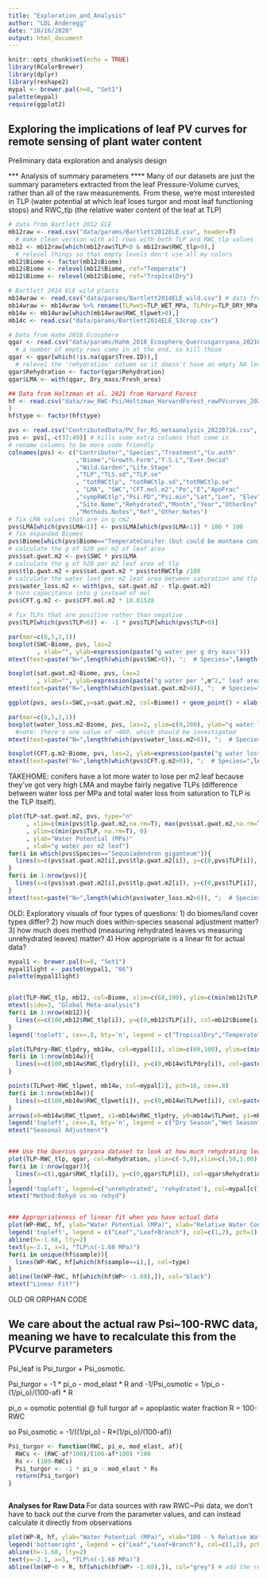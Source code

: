 ```yaml
---
title: "Exploration_and_Analysis"
author: "LDL Anderegg"
date: "10/16/2020"
output: html_document
---
```


```r
knitr::opts_chunk$set(echo = TRUE)
library(RColorBrewer)
library(dplyr)
library(reshape2)
mypal <- brewer.pal(n=8, "Set1")
palette(mypal)
require(ggplot2)
```

## Exploring the implications of leaf PV curves for remote sensing of plant water content
Preliminary data exploration and analysis design



*** Analysis of summary parameters ****
Many of our datasets are just the summary parameters extracted from the leaf Pressure-Volume curves, rather than all of the raw measurements. From these, we're most interested in TLP (water potential at which leaf loses turgor and most leaf functioning stops) and RWC_tlp (the relative water content of the leaf at TLP)

```r
# data from Bartlett 2012 ELE
mb12raw <- read.csv("data/params/Bartlett2012ELE.csv", header=T) 
  # make clean version with all rows with both TLP and RWC_tlp values
mb12 <- mb12raw[which(mb12raw$TLP<0 & mb12raw$RWC_tlp>0),]
  # relevel things so that empty levels don't use all my colors
mb12$Biome <- factor(mb12$Biome)
mb12$Biome <- relevel(mb12$Biome, ref="Temperate")
mb12$Biome <- relevel(mb12$Biome, ref="TropicalDry")

# Bartlett 2014 ELE wild plants
mb14wraw <- read.csv("data/params/Bartlett2014ELE_wild.csv") # data from 
mb14wraw <- mb14wraw %>% rename(TLPwet=TLP_WET_MPa, TLPdry=TLP_DRY_MPa, RWC_tlpwet=RWC_total_wet_percent, RWC_tlpdry = RWC_total_dry_percent)
mb14w <- mb14wraw[which(mb14wraw$RWC_tlpwet>0),]
mb14c <- read.csv("data/params/Bartlett2014ELE_S3crop.csv")

# Data from Hahm 2018 Ecosphere
qgar <- read.csv("data/params/Hahm_2018_Ecosphere_Quercusgarryana_20210115.csv")
  # a number of empty rows came in at the end, so kill those
qgar <- qgar[which(!is.na(qgar$Tree.ID)),]
  # relevel the 'rehydration' column so it doesn't have an empty NA level
qgar$Rehydration <- factor(qgar$Rehydration)
qgar$LMA <- with(qgar, Dry_mass/Fresh_area)

## Data from Holtzman et al. 2021 from Harvard Forest
hf <- read.csv("data/raw_RWC-Psi/Holtzman_HarvardForest_rawPVcurves_20200304.csv"
)
hf$type <- factor(hf$type)
```

``` r
pvs <- read.csv("ContributedData/PV_for_RS_metaanalysis_20220716.csv", header=T)
pvs <- pvs[,-c(37:49)] # kills some extra columns that come in
# rename columns to be more code friendly
colnames(pvs) <- c("Contributor","Species","Treatment","Co.auth"
                   ,"Biome","Growth.Form","T.S.L","Ever.Decid"
                   ,"Wild.Garden","Life.Stage"
                   ,"TLP","TLS.sd","TLP.se"
                   , "totRWCtlp", "totRWCtlp.sd","totRWCtlp.se"
                   , "LMA", "SWC","CFT.mol.m2","Po","E","ApoFrac"
                   ,"sympRWCtlp","Psi.PD","Psi.min","Lat","Lon", "Elev"
                   ,"Site.Name","Rehydrated","Month","Year","OtherEnv"
                   ,"Methods.Notes","Ref","Other.Notes")
# fix LMA values that are in g cm2
pvs$LMA[which(pvs$LMA<1)] <- pvs$LMA[which(pvs$LMA<1)] * 100 * 100
# fix expanded Biomes
pvs$Biome[which(pvs$Biome=="TemperateConifer (but could be montane conifer…)")] <- "TemperateConifer"
# calculate the g of h20 per m2 of leaf area
pvs$sat.gwat.m2 <- pvs$SWC * pvs$LMA
# calculate the g of h20 per m2 leaf area at tlp
pvs$tlp.gwat.m2 <-pvs$sat.gwat.m2 * pvs$totRWCtlp /100
# calculate the water lost per m2 leaf area between saturation and tlp
pvs$water_loss.m2 <- with(pvs, sat.gwat.m2 - tlp.gwat.m2)
# turn capacitance into g instead of mol
pvs$CFT.g.m2 <- pvs$CFT.mol.m2 * 18.01528

# fix TLPs that are positive rather than negative
pvs$TLP[which(pvs$TLP>0)] <- -1 * pvs$TLP[which(pvs$TLP>0)]

```




``` r
par(mar=c(8,5,2,1))
boxplot(SWC~Biome, pvs, las=2
        , xlab="", ylab=expression(paste("g water per g dry mass")))
mtext(text=paste("N=",length(which(pvs$SWC>0)), ";  # Species=",length(unique(pvs$Species[which(pvs$SWC>0)]))), side=3,line = 0, adj = 0)

boxplot(sat.gwat.m2~Biome, pvs, las=2
        , xlab="", ylab=expression(paste("g water per ",m^2," leaf area")))
mtext(text=paste("N=",length(which(pvs$sat.gwat.m2>0)), ";  # Species=",length(unique(pvs$Species[which(pvs$sat.gwat.m2>0)]))), side=3,line = 0, adj = 0)

ggplot(pvs, aes(x=SWC,y=sat.gwat.m2, col=Biome)) + geom_point() + xlab("Saturated Water Content") + ylab("g water per m2 leaf")


```
``` r
par(mar=c(8,5,2,1))
boxplot(water_loss.m2~Biome, pvs, las=2, ylim=c(0,200), ylab="g water lost\nfull sat to tlp, per m2 leaf", xlab="")
  #note: there's one value of ~480, which should be investigated
mtext(text=paste("N=",length(which(pvs$water_loss.m2>0)), ";  # Species=",length(unique(pvs$Species[which(pvs$water_loss.m2>0)]))), side=3,line = 0, adj = 0)

boxplot(CFT.g.m2~Biome, pvs, las=2, ylab=expression(paste("g water lost ", MPa^-1, m^-2)), xlab="")
mtext(text=paste("N=",length(which(pvs$CFT.g.m2>0)), ";  # Species=",length(unique(pvs$Species[which(pvs$CFT.g.m2>0)]))), side=3,line = 0, adj = 0)

```
TAKEHOME: conifers have a lot more water to lose per m2 leaf because they've got very high LMA and maybe fairly negative TLPs (difference between water loss per MPa and total water loss from saturation to TLP is the TLP itself).



``` r
plot(TLP~sat.gwat.m2, pvs, type="n"
     , xlim=c(min(pvs$tlp.gwat.m2,na.rm=T), max(pvs$sat.gwat.m2,na.rm=T))
     , ylim=c(min(pvs$TLP, na.rm=T), 0)
     , ylab="Water Potential (MPa)"
     , xlab="g water per m2 leaf")
for(i in which(pvs$Species=="Sequoiadendron giganteum")){
  lines(x=c(pvs$sat.gwat.m2[i],pvs$tlp.gwat.m2[i]), y=c(0,pvs$TLP[i]), col="green")
}
for(i in 1:nrow(pvs)){
  lines(x=c(pvs$sat.gwat.m2[i],pvs$tlp.gwat.m2[i]), y=c(0,pvs$TLP[i]), col="#11111144")
}
mtext(text=paste("N=",length(which(pvs$water_loss.m2>0)), ";  # Species=",length(unique(pvs$Species[which(pvs$water_loss.m2>0)]))), side=3,line = 0, adj = 0)


```




OLD: Exploratory visuals of four types of questions:
1) do biomes/land cover types differ?
2) how much does within-species seasonal adjustment matter?
3) how much does method (measuring rehydrated leaves vs measuring unrehydrated leaves) matter?
4) How appropriate is a linear fit for actual data?

``` r

mypal1 <- brewer.pal(n=8, "Set1")
mypal1light <- paste0(mypal1, "66")
palette(mypal1light)


plot(TLP~RWC_tlp, mb12, col=Biome, xlim=c(68,100), ylim=c(min(mb12$TLP,na.rm=T),0), pch=16, cex=.8, xlab="%RWC")
mtext(side=3, "Global Meta-analysis")
for(i in 1:nrow(mb12)){
  lines(x=c(100,mb12$RWC_tlp[i]), y=c(0,mb12$TLP[i]), col=mb12$Biome[i])
}
legend('topleft', cex=.8, bty='n', legend = c("TropicalDry","Temperate"), pch=16, col=mypal1light[1:2])

plot(TLPdry~RWC_tlpdry, mb14w, col=mypal[1], xlim=c(60,100), ylim=c(min(mb14w$TLPdry,na.rm=T),0), pch=16, cex=.8, ylab="TLP", xlab="%RWC")
for(i in 1:nrow(mb14w)){
  lines(x=c(100,mb14w$RWC_tlpdry[i]), y=c(0,mb14w$TLPdry[i]), col=paste0(mypal[1],"33"))
}

points(TLPwet~RWC_tlpwet, mb14w, col=mypal[2], pch=16, cex=.8)
for(i in 1:nrow(mb14w)){
  lines(x=c(100,mb14w$RWC_tlpwet[i]), y=c(0,mb14w$TLPwet[i]), col=paste0(mypal[2],"33"))
}
arrows(x0=mb14w$RWC_tlpwet, x1=mb14w$RWC_tlpdry, y0=mb14w$TLPwet, y1=mb14w$TLPdry, length = .05)
legend('topleft', cex=.8, bty='n', legend = c("Dry Season","Wet Season"), pch=16, col=mypal1[1:2])
mtext("Seasonal Adjustment")


### Use the Quercus garyana dataset to look at how much rehydrating leaves before making PV curve measurements matters
plot(TLP~RWC_tlp, qgar, col=Rehydration, ylim=c(-5,0),xlim=c(.50,1.00), pch=16, ylab="TLP", xlab="%RWC")
for(i in 1:nrow(qgar)){
  lines(x=c(1,qgar$RWC_tlp[i]), y=c(0,qgar$TLP[i]), col=qgar$Rehydration[i])
}
legend('topleft', legend=c("unrehydrated", 'rehydrated'), col=mypal[c(1,2)], pch=16)
mtext("Method:Rehyd vs no rehyd")


### Appropriateness of linear fit when you have actual data
plot(WP~RWC, hf, ylab="Water Potential (MPa)", xlab="Relative Water Content", col=type)
legend('topleft', legend = c("Leaf","Leaf+Branch"), col=c(1,2), pch=1)
abline(h=-1.68, lty=2)
text(y=-2.1, x=3, "TLP\n(-1.68 MPa)")
for(i in unique(hf$sample)){
  lines(WP~RWC, hf[which(hf$sample==i),], col=type)
}
abline(lm(WP~RWC, hf[which(hf$WP> -1.68),]), col="black")
mtext("Linear Fit?")

```















############## OLD OR ORPHAN CODE ##################



## We care about the actual raw Psi~100-RWC data, meaning we have to recalculate this from the PVcurve parameters
Psi_leaf is Psi_turgor + Psi_osmotic.

Psi_turgor = -1 * pi_o - mod_elast * R
and 
-1/Psi_osmotic = 1/pi_o - (1/pi_o)/(100-af) * R

pi_o = osmotic potential @ full turgor
af = apoplastic water fraction
R = 100-RWC

so
Psi_osmotic = -1/((1/pi_o) - R*(1/pi_o)/(100-af))



```r
Psi_turgor <- function(RWC, pi_o, mod_elast, af){
  RWCs <- (RWC-af*100)/(100-af*100) *100
  Rs <- (100-RWCs)
  Psi_turgor <- -1 * pi_o - mod_elast * Rs
  return(Psi_turgor)
} 



```







**Analyses for Raw Data **
For data sources with raw RWC~Psi data, we don't have to back out the curve from the parameter values, and can instead calculate it directly from observations

``` r

plot(WP~R, hf, ylab="Water Potential (MPa)", xlab="100 - % Relative Water Content", col=factor(type))
legend('bottomright', legend = c("Leaf","Leaf+Branch"), col=c(1,2), pch=1)
abline(h=-1.68, lty=2)
text(y=-2.1, x=3, "TLP\n(-1.68 MPa)")
abline(lm(WP~0 + R, hf[which(hf$WP> -1.68),]), col="grey") # add the regression line, forcing it through WP=0 @ R=0

```